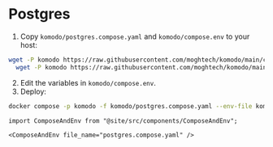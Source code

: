 # Postgres

1. Copy `komodo/postgres.compose.yaml` and `komodo/compose.env` to your host:
```bash
wget -P komodo https://raw.githubusercontent.com/moghtech/komodo/main/compose/postgres.compose.yaml && \
  wget -P komodo https://raw.githubusercontent.com/moghtech/komodo/main/compose/compose.env
```
2. Edit the variables in `komodo/compose.env`.
3. Deploy:

```bash
docker compose -p komodo -f komodo/postgres.compose.yaml --env-file komodo/compose.env up -d
```

```mdx-code-block
import ComposeAndEnv from "@site/src/components/ComposeAndEnv";

<ComposeAndEnv file_name="postgres.compose.yaml" />
```